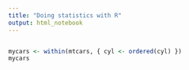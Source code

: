 ```yaml
---
title: "Doing statistics with R"
output: html_notebook
---
```



```r
```


```r
mycars <- within(mtcars, { cyl <- ordered(cyl) })
mycars
```


